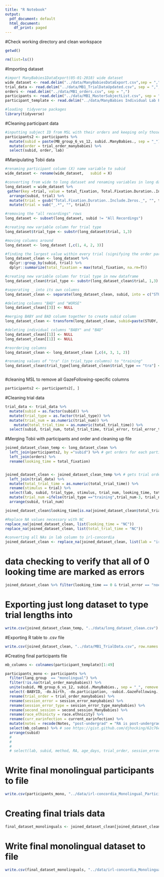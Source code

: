 ```yaml
---
title: "R Notebook"
output:
  pdf_document: default
  html_document:
    df_print: paged
---
```


#Check working directory and clean workspace
```r
getwd()

rm(list=ls())
```
#Importing dataset
```r
#import ManyBabies1DataExport(05-01-2018) wide dataset
wide_dataset <- read.delim("../data/ManyBabiesDataExport.csv",sep = ",")
trial_data <- read.delim("../data/MB1_TrialDataUpdated.csv", sep = ",", na.strings = c("NA", ""),stringsAsFactors = F)
orders <- read.delim("../data/MB1_orders.csv", sep = ",")
participants <- read.delim("../data/MB1_MasterSubjectList.csv", sep = ",")
participant_template <- read.delim("../data/ManyBabies Individual Lab Participants Data.csv", sep = ",", header = T)

```

```r
#loading  tidyverse packages
library(tidyverse)
```
#Cleaning participant data
```r
#inputting subject ID from MSL with their orders and keeping only those 2 columns of information
participants2 <- participants %>%
  mutate(subid = paste(MB_group_6_vs_12, subid..ManyBabies., sep = "_")) %>%
  mutate(order = trial_order_manybabies) %>%
  select(subid, order, lab)
```

#Manipulating Tobii data
```r
#renaming participant column (X) name variable to subid
wide_dataset <- rename(wide_dataset,   subid = X)

#converting from wide to long dataset and renaming variables in long dataset
long_dataset = wide_dataset %>%
 gather(key =trial, value = total_fixation, Total.Fixation.Duration..Include.Zeros._ADS1_ADS1_Sum:Total.Fixation.Duration..Include.Zeros._train2_train2_Sum.3, factor_key=TRUE) %>%
  arrange(subid, trial) %>%
  mutate(trial = gsub("Total.Fixation.Duration..Include.Zeros._", "", trial)) %>%
  mutate(trial = sub("_.*", "", trial)) 

#removing the "all recordings" rows
long_dataset <- subset(long_dataset, subid != "All Recordings")

#creating new variable column for trial type
long_dataset$trial_type <- substr(long_dataset$trial, 1,3)

#moving columns around 
long_dataset <- long_dataset [,c(1, 4, 2, 3)]

#finding the largest value within every trial (signifying the order participated it)
long_dataset_clean <- long_dataset %>%
  dplyr::group_by(subid, trial) %>%
  dplyr::summarize(total_fixation = max(total_fixation, na.rm=T)) 

#creating new variable column for trial type in new dataframe
long_dataset_clean$trial_type <- substr(long_dataset_clean$trial, 1,3)

#seperating _ into its own columns
long_dataset_clean <- separate(long_dataset_clean, subid, into = c("STUDY", "STUDYID", "WORSE"))

#deleting columns "BAD" and "WORSE"
long_dataset_clean[[3]] <- NULL

#merging BABY and BAD column together to create subid column
long_dataset_clean <- transform(long_dataset_clean, subid=paste(STUDY, STUDYID, sep="_"))

#deleting individual columns "BABY" and "BAD"
long_dataset_clean[[1]] <- NULL
long_dataset_clean[[1]] <- NULL

#reordering columns
long_dataset_clean <- long_dataset_clean [,c(4, 3, 1, 2)]

#renaming values of "tra" (in trial_type columns) to "training"
long_dataset_clean$trial_type[long_dataset_clean$trial_type == "tra"] <- "training"



```
#cleaning MSL to remove all GazeFollowing-specific columns
```r
participants2 <- participants2[, ]
```

#Cleaning trial data
```r
trial_data <- trial_data %>%
  mutate(subid = as.factor(subid)) %>% 
  mutate(trial_type = as.factor(trial_type)) %>% 
  mutate(trial_num = as.numeric(trial_num)) %>%
    mutate(total_trial_time = as.numeric(total_trial_time)) %>%
  select(subid, trial_num, total_trial_time, trial_error, trial_error_type, notes) 

```

#Merging Tobii with participants and order and cleaning up file
```r
joined_dataset_clean_temp <- long_dataset_clean %>%
  left_join(participants2, by ="subid") %>% # get orders for each participant
  left_join(orders) %>%
  rename(looking_time = total_fixation)


joined_dataset_clean <- joined_dataset_clean_temp %>% # gets trial orders
  left_join(trial_data) %>%
  mutate(total_trial_time = as.numeric(total_trial_time)) %>%
  rename(stimulus = trial) %>% 
  select(lab, subid, trial_type, stimulus, trial_num, looking_time, total_trial_time, trial_error, trial_error_type, notes) %>%
  mutate(trial_num =ifelse(trial_type =="training",trial_num-3, trial_num -2)) %>% #So first test trial is trial 1, and training trials are -2 and -1
  arrange(subid, trial_num)

joined_dataset_clean$looking_time[is.na(joined_dataset_clean$total_trial_time)] <- NA # No looking with no trial time should be NAs

#Replace NA values necessary with NC
replace_na(joined_dataset_clean, list(looking_time = "NC"))
replace_na(joined_dataset_clean, list(total_trial_time = "NC"))

#converting all NAs in lab column to irl-concordia
joined_dataset_clean <- replace_na(joined_dataset_clean, list(lab = "irl-concordia"))
```
# data checking to verify that all of 0 looking time are marked as errors
```r
joined_dataset_clean %>% filter(looking_time == 0 & trial_error == "noerror") %>% write.csv("../data/MB1_checkingerrors.csv" )
```

# Exporting just long dataset to type trial lengths into
```r
write.csv(joined_dataset_clean_temp, "../data/long_dataset_clean.csv")
```

#Exporting R table to .csv file
```r
write.csv(joined_dataset_clean, "../data/MB1_TrialData.csv", row.names = FALSE)
```

#Creating final participants file

```r

mb_columns <- colnames(participant_template)[1:49]

participants_mono <- participants %>%
  filter(lang_group  == "monolingual") %>%
  filter(!is.na(trial_order_manybabies)) %>%
  unite(subid, MB_group_6_vs_12, subid..ManyBabies., sep = "_", remove = T) %>%
  select(-BABYID, -do.birth, -do.participation, -subid..GazeFollowing., -GF_group_6_vs_12, -trial_order_gazefollowing, -session_error_gazefollowing, -session_error_type_gazefollowing, -second_session_GazeFollowing) %>%
  rename(trial_order = trial_order_manybabies) %>%
  rename(session_error = session_error_manybabies) %>%
  rename(session_error_type = session_error_type_manybabies) %>%
  rename(second_session = second_session_ManyBabies) %>%
  rename(race_ethinicty = race.ethnicity) %>%
  rename(curr_earinfection = current_earinfection) %>%
  mutate(notes = recode(Notes, "post-undergrad" = "RA is post-undergrad")) %>%
  select(mb_columns) %>% # see https://gist.github.com/djhocking/62c76e63543ba9e94ebe
  arrange(subid)
  # 
  # 
  # 
  # select(lab, subid, method, RA, age_days, trial_order, session_error, session_error_type, notes, second_session, lang_group, lang1, lang1_exposure, lang2, lang2_exposure, lang3, lang3_exposure, lang4, lang4_exposure, caregiver_seat, MacArthur_Ladder, participant_gender, race_ethnicity, parentA_gender)


```

# Write final monolingual participants to file
```r

write.csv(participants_mono, "../data/irl-concordia_Monolingual_Participant_Info.csv")


```


# Creating final trials data
```r


final_dataset_monolinguals <- joined_dataset_clean[joined_dataset_clean$subid %in% participants_mono$subid, ]
```

# Write final monolingual dataset to file
```r

write.csv(final_dataset_monolinguals, "../data/irl-concordia_Monolingual_Trial_Data.csv")


```


